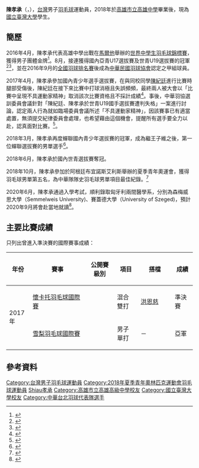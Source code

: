 {{noteTA|G1=Badminton}}
{{Infobox 羽球選手
| playername              = 陳孝承
| image = Badminton at the 2018 Summer Youth Olympics – Boys Quarterfinals Cheng-Naraoka 143 (cropped).jpg
| size                    = 250px
| caption                 = 
| birth_name              = 
| date_of_birth           = {{birth_date_and_age|2000|2|14}}<ref name="Full Profile">{{en}}[http://bwfcontent.tournamentsoftware.com/profile/biography.aspx?id=87C6169B-96C1-4EC5-824F-250B82EEFB6D Full Profile - CHEN Shiau Cheng]{{Dead link|date=2019年11月 |bot=InternetArchiveBot |fix-attempted=yes }}</ref>
| place_of_birth          = 
| height                  = {{height|m=1.72}}<ref>{{zh-tw}}{{cite news|title=羽球全團賽／戴資穎當偶像 陳孝承努力拚青奧|url=https://udn.com/news/story/7005/3130280|newspaper=聯合報|date=2018-05-08|accessdate=2018-05-26|archive-date=2018-05-26|archive-url=https://web.archive.org/web/20180526041541/https://udn.com/news/story/7005/3130280|dead-url=no}}</ref>
| weight                  = 
| event                   = 男子單打
| country                 = {{ROC}}
| years_active            = 
| handedness              = 
| years_intldebut         = 2015年
| years_started           = 
| coach                   = 
| highest_ranking         = 第179位（男單）
| date_of_highest_ranking = 2018年5月10日<ref name="highest-ranking">{{en}}[http://bwfcontent.tournamentsoftware.com/ranking/player.aspx?id=17486&player=890740 BWF World Ranking - Ranking of CHEN Shiau Cheng (86137)]</ref>
| current__ranking        = 第196位（男單）<br>第331位（男雙-[[陳紀廷|陳紀廷]]）<br>第356位（混雙-[[洪恩慈|洪恩慈]]）<br>第409位（混雙-[[胡綾芳|胡綾芳]]）<br>第1089位（混雙-[[Lee_Yu-Hsuan|Lee Yu-Hsuan]]）
| date_of_current_ranking = 2018年5月24日<ref>{{en}}[http://bwfcontent.tournamentsoftware.com/ranking/category.aspx?id=17597&category=472 BWF World Ranking - BWF世界排名榜 (5/24/2018) - Men's Singles] {{Wayback|url=http://bwfcontent.tournamentsoftware.com/ranking/category.aspx?id=17597&category=472 |date=20190713171033 }}</ref><ref>{{en}}[http://bwfcontent.tournamentsoftware.com/ranking/category.aspx?id=17597&category=474 BWF World Ranking - BWF世界排名榜 (5/24/2018) - Men's Doubles]</ref><ref>{{en}}[http://bwfcontent.tournamentsoftware.com/ranking/category.aspx?id=17597&category=476 BWF World Ranking - BWF世界排名榜 (5/24/2018) - Mixed Doubles	]</ref>
| played                  = 76勝–26負（男單）<br>17勝–12負（男雙）<br>18勝–13負（混雙）
| titles                  = 
| bwf_profile             = 87C6169B-96C1-4EC5-824F-250B82EEFB6D
| bwf_id                  = 86137
| medal_templates         =
| updated                 = 2018年5月26日
}}
{{MedalTableTop|width=286px}}
{{MedalSport | 男子[[羽毛球|羽毛球]]}}
{{MedalCountry | {{ROC}}}}
{{MedalCompetition | [[世界中學生羽毛球錦標賽|世界中學生羽毛球錦標賽]]}}
{{MedalGold| [[2016年世界中學生羽毛球錦標賽|2016年 馬爾他]]|男子團體}}
{{MedalCompetition | [[中華民國全國運動會|中華民國全國運動會]]}}
{{MedalCountry|{{flagicon|ROC}} [[臺北市|臺北市]]}}
{{MedalGold  | [[中華民國108年全國運動會|2019年 桃園]] | [[中華民國108年全國運動會羽球比賽|男子團體]] }}
{{MedalBottom}}
'''陳孝承'''（{{lang|en|'''Chen Shiau Cheng'''}}，{{bd|2000年|2月14日||catIdx=C陳}}），[[台灣|台灣]]男子[[羽毛球|羽毛球]]運動員，2018年於[[高雄市立高雄中學|高雄市立高雄中學]]畢業後，現為[[國立臺灣大學|國立臺灣大學]]學生。

==簡歷==
2016年4月，陳孝承代表高雄中學出戰在[[馬爾他|馬爾他]]舉辦的[[2016年世界中學生羽毛球錦標賽|世界中學生羽毛球錦標賽]]，獲得男子團體金牌<ref>{{zh-tw}}{{cite news|url=http://www.ltsports.com.tw/other/complex/116669-3-1|title=羽球》台灣羽隊在世界中學生錦標賽計獲3金1銀表現最優|publisher=麗臺運動報|date=2016-04-02|accessdate=2016-11-23|archive-date=2016-11-24|archive-url=https://web.archive.org/web/20161124024540/http://www.ltsports.com.tw/other/complex/116669-3-1|dead-url=no}}</ref>。8月，接連獲得國內亞青U17選拔賽及世青U19選拔賽的冠軍<ref>{{zh-tw}}{{cite news|url=http://www.ltsports.com.tw/other/complex/118562-u17|title=羽球》雄中陳孝承、大同黃映瑄「亞青國手選拔」U17男、女單稱王封后|publisher=麗臺運動報|date=2016-07-31|accessdate=2016-11-23|archive-date=2016-11-24|archive-url=https://web.archive.org/web/20161124024538/http://www.ltsports.com.tw/other/complex/118562-u17|dead-url=no}}</ref><ref>{{zh-tw}}{{cite news|url=http://www.ltsports.com.tw/other/complex/119003-u19|title=羽球》雄中陳孝承、大同周士君世青U19國手選拔男、女單稱王封后|publisher=麗臺運動報|date=2016-08-21|accessdate=2016-11-23|archive-date=2016-11-24|archive-url=https://web.archive.org/web/20161124024624/http://www.ltsports.com.tw/other/complex/119003-u19|dead-url=no}}</ref>，並在2016年9月的[[中華民國105年度第2次全國羽球排名賽|全國羽球排名賽]]後成為[[中華民國羽球協會|中華民國羽球協會]]認定之甲組球員。

2017年4月，陳孝承參加國內青少年選手選拔賽，在與同校同學[[陳紀廷|陳紀廷]]進行比賽時腿部受傷後，陳紀廷在接下來比賽中打球消極且失誤頻頻，最終兩人被大會以「比賽中呈現不具運動家精神」取消該次比賽資格且不採計成績<ref>{{zh-tw}}{{cite news|url=http://sports.ltn.com.tw/news/breakingnews/2032178|title=世青U19羽球國手選拔》高雄中學兩球員疑似「放水球」 遭判失格|publisher=自由體育|date=2017-04-10|accessdate=2017-05-20|archive-date=2017-04-13|archive-url=https://web.archive.org/web/20170413155422/http://sports.ltn.com.tw/news/breakingnews/2032178|dead-url=no}}</ref>。事後，中華羽協選訓委員會議針對「陳紀廷、陳孝承於世青U19國手選拔賽遭判失格」一案進行討論，認定兩人行為就如臨場委員會議所述「不具運動家精神」，因該賽事已有適當處置，無須提交紀律委員會處理，也希望藉由這個機會，提醒所有選手要全力以赴，認真面對比賽。<ref>{{zh-tw}}{{cite news|title=2017台北公開賽》小天、小戴全力衛冕　世大運國手群先壯行色|url=https://www.ltsports.com.tw/other/badminton/123013-2017|newspaper=麗台運動報|date=2017-05-08|accessdate=2019-09-14|archive-date=2019-09-14|archive-url=https://web.archive.org/web/20190914132842/https://www.ltsports.com.tw/other/badminton/123013-2017|dead-url=no}}</ref>。

2018年3月，陳孝承再度蟬聯國內青少年選拔賽的冠軍，成為繼王子維之後，第一位蟬聯選拔賽的男單選手<ref>{{zh-tw}}{{cite news|title=羽球》U19國手選拔　陳孝承、董秋彤 稱王封后|url=https://www.ltsports.com.tw/other/badminton/128691-u19|newspaper=麗台運動報|date=2018-03-18|accessdate=2019-09-14|archive-date=2019-09-14|archive-url=https://web.archive.org/web/20190914133035/https://www.ltsports.com.tw/other/badminton/128691-u19|dead-url=no}}</ref>。

2018年6月，陳孝承於國內世青選拔賽奪冠。

2018年10月，陳孝承參加於阿根廷布宜諾斯艾利斯舉辦的夏季青年奧運會，獲得羽毛球男單第五名，為中華隊隊史羽毛球男單項目最佳紀錄。<ref>{{zh-tw}}{{cite news |url=https://www.cna.com.tw/news/aspt/201810110019.aspx |title=青奧羽球男女單打 陳孝承黃映瑄8強止步 |date=2018-10-11 |accessdate=2019-10-12 |archive-date=2019-10-12 |archive-url=https://web.archive.org/web/20191012053424/https://www.cna.com.tw/news/aspt/201810110019.aspx |dead-url=no }}</ref>

2020年6月，陳孝承通過入學考試，順利錄取匈牙利兩間醫學系，分別為森梅威思大學（Semmelweis University)、賽蓋德大學（University of Szeged)，預計2020年9月將會赴當地就讀<ref>{{zh-tw}}{{cite news|title=向周適偉看齊 羽球好手陳孝承前進匈牙利學醫|url=https://www.cna.com.tw/news/aspt/202007100246.aspx|agency=中央社|date=2020-07-10|accessdate=2020-12-19}}</ref>。

==主要比賽成績==
只列出曾進入準決賽的國際賽事成績：
{| class=wikitable style="text-align:center; font-size:small;" 
!width="50"|年份
!width="180"|賽事
!width="80"|公開賽級別
!width="60"|項目
!width="100"|搭檔
!width="50"|成績
|-
!rowspan="2"|2017年
|[[2017年懷卡托羽毛球國際賽|懷卡托羽毛球國際賽]]
|{{BWFIS}}
|混合雙打
|[[洪恩慈|洪恩慈]]
|bgcolor="#b8860b"|準決賽
|-
|[[2017年雪梨羽毛球國際賽|雪梨羽毛球國際賽]]
|{{BWFIS}}
|男子單打
|－
|bgcolor="silver"|亞軍
|}
{{BWF賽事級別索引}}

==參考資料==
{{Reflist|2}}

{{portal bar|羽毛球|台灣|人物|border=no}}

{{DEFAULTSORT:Chen Shiau Cheng}}
[[Category:台灣男子羽毛球運動員|Category:台灣男子羽毛球運動員]]
[[Category:2018年夏季青年奧林匹克運動會羽毛球運動員|Category:2018年夏季青年奧林匹克運動會羽毛球運動員]]
[[Category:陳姓|Shiau孝承]]
[[Category:高雄市立高雄高級中學校友|Category:高雄市立高雄高級中學校友]]
[[Category:國立臺灣大學校友|Category:國立臺灣大學校友]]
[[Category:中華台北羽球代表隊選手|Category:中華台北羽球代表隊選手]]